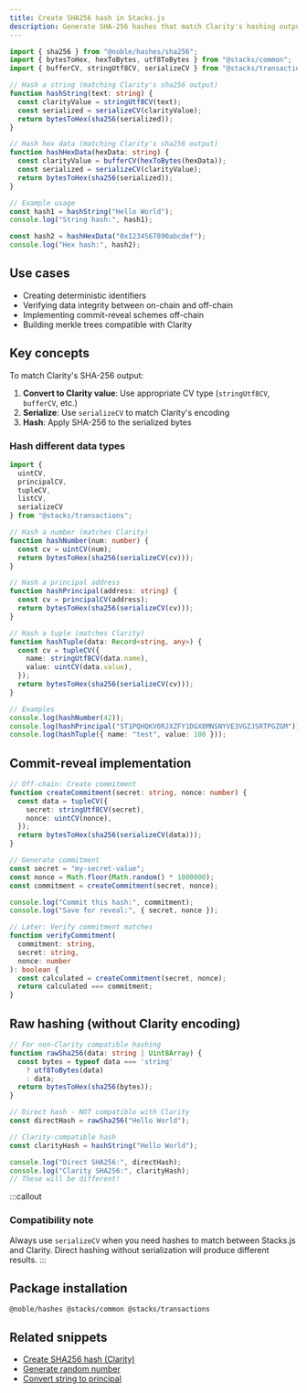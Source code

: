 ```yaml
---
title: Create SHA256 hash in Stacks.js
description: Generate SHA-256 hashes that match Clarity's hashing output
---
```


```typescript
import { sha256 } from "@noble/hashes/sha256";
import { bytesToHex, hexToBytes, utf8ToBytes } from "@stacks/common";
import { bufferCV, stringUtf8CV, serializeCV } from "@stacks/transactions";

// Hash a string (matching Clarity's sha256 output)
function hashString(text: string) {
  const clarityValue = stringUtf8CV(text);
  const serialized = serializeCV(clarityValue);
  return bytesToHex(sha256(serialized));
}

// Hash hex data (matching Clarity's sha256 output)  
function hashHexData(hexData: string) {
  const clarityValue = bufferCV(hexToBytes(hexData));
  const serialized = serializeCV(clarityValue);
  return bytesToHex(sha256(serialized));
}

// Example usage
const hash1 = hashString("Hello World");
console.log("String hash:", hash1);

const hash2 = hashHexData("0x1234567890abcdef");
console.log("Hex hash:", hash2);
```

## Use cases

- Creating deterministic identifiers
- Verifying data integrity between on-chain and off-chain
- Implementing commit-reveal schemes off-chain
- Building merkle trees compatible with Clarity

## Key concepts

To match Clarity's SHA-256 output:

1. **Convert to Clarity value**: Use appropriate CV type (`stringUtf8CV`, `bufferCV`, etc.)
2. **Serialize**: Use `serializeCV` to match Clarity's encoding
3. **Hash**: Apply SHA-256 to the serialized bytes

### Hash different data types

```typescript
import { 
  uintCV, 
  principalCV, 
  tupleCV,
  listCV,
  serializeCV 
} from "@stacks/transactions";

// Hash a number (matches Clarity)
function hashNumber(num: number) {
  const cv = uintCV(num);
  return bytesToHex(sha256(serializeCV(cv)));
}

// Hash a principal address
function hashPrincipal(address: string) {
  const cv = principalCV(address);
  return bytesToHex(sha256(serializeCV(cv)));
}

// Hash a tuple (matches Clarity)
function hashTuple(data: Record<string, any>) {
  const cv = tupleCV({
    name: stringUtf8CV(data.name),
    value: uintCV(data.value),
  });
  return bytesToHex(sha256(serializeCV(cv)));
}

// Examples
console.log(hashNumber(42));
console.log(hashPrincipal("ST1PQHQKV0RJXZFY1DGX8MNSNYVE3VGZJSRTPGZGM"));
console.log(hashTuple({ name: "test", value: 100 }));
```

## Commit-reveal implementation

```typescript
// Off-chain: Create commitment
function createCommitment(secret: string, nonce: number) {
  const data = tupleCV({
    secret: stringUtf8CV(secret),
    nonce: uintCV(nonce),
  });
  return bytesToHex(sha256(serializeCV(data)));
}

// Generate commitment
const secret = "my-secret-value";
const nonce = Math.floor(Math.random() * 1000000);
const commitment = createCommitment(secret, nonce);

console.log("Commit this hash:", commitment);
console.log("Save for reveal:", { secret, nonce });

// Later: Verify commitment matches
function verifyCommitment(
  commitment: string, 
  secret: string, 
  nonce: number
): boolean {
  const calculated = createCommitment(secret, nonce);
  return calculated === commitment;
}
```

## Raw hashing (without Clarity encoding)

```typescript
// For non-Clarity compatible hashing
function rawSha256(data: string | Uint8Array) {
  const bytes = typeof data === 'string' 
    ? utf8ToBytes(data) 
    : data;
  return bytesToHex(sha256(bytes));
}

// Direct hash - NOT compatible with Clarity
const directHash = rawSha256("Hello World");

// Clarity-compatible hash
const clarityHash = hashString("Hello World");

console.log("Direct SHA256:", directHash);
console.log("Clarity SHA256:", clarityHash);
// These will be different!
```



:::callout
### Compatibility note
Always use `serializeCV` when you need hashes to match between Stacks.js and Clarity. Direct hashing without serialization will produce different results.
:::

## Package installation

```package-install
@noble/hashes @stacks/common @stacks/transactions
```

## Related snippets

- [Create SHA256 hash (Clarity)](/resources/snippets/create-sha256-hash-clarity)
- [Generate random number](/resources/snippets/generate-random-number)
- [Convert string to principal](/resources/snippets/convert-string-to-principal)
